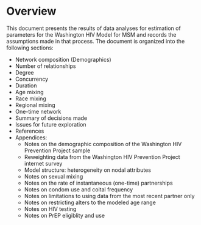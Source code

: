 # Overview {#overview}

This document presents the results of data analyses for estimation of parameters for the Washington HIV Model for MSM and records the assumptions made in that process. The document is organized into the following sections:

* Network composition (Demographics)
* Number of relationships
* Degree
* Concurrency
* Duration
* Age mixing
* Race mixing
* Regional mixing
* One-time network
* Summary of decisions made
* Issues for future exploration
* References
* Appendices:
    * Notes on the demographic composition of the Washington HIV Prevention Project sample
    * Reweighting data from the Washington HIV Prevention Project internet survey
    * Model structure: heterogeneity on nodal attributes
    * Notes on sexual mixing
    * Notes on the rate of instantaneous (one-time) partnerships
    * Notes on condom use and coital frequency
    * Notes on limitations to using data from the most recent partner only
    * Notes on restricting alters to the modeled age range
    * Notes on HIV testing
    * Notes on PrEP eligiblity and use

